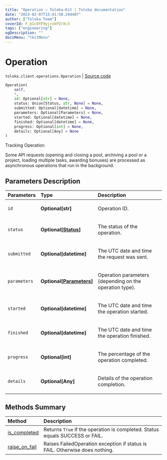 ```yaml
---
title: "Operation — Toloka-Kit | Toloka documentation"
date: "2023-02-07T15:41:50.294407"
author: ["Toloka Team"]
coverId: F_bIcOYF9yjrxkPZrXc3
tags: ["engineering"]
ogDescription: ""
docsMenu: "tkitMenu"
---
```


# Operation
`toloka.client.operations.Operation` | [Source code](https://github.com/Toloka/toloka-kit/blob/v1.1.3/src/client/operations.py#L51)

```python
Operation(
    self,
    *,
    id: Optional[str] = None,
    status: Union[Status, str, None] = None,
    submitted: Optional[datetime] = None,
    parameters: Optional[Parameters] = None,
    started: Optional[datetime] = None,
    finished: Optional[datetime] = None,
    progress: Optional[int] = None,
    details: Optional[Any] = None
)
```

Tracking Operation

Some API requests (opening and closing a pool, archiving a pool or a project, loading multiple tasks,
awarding bonuses) are processed as asynchronous operations that run in the background.

## Parameters Description

| Parameters | Type | Description |
| :----------| :----| :-----------|
`id`|**Optional\[str\]**|<p>Operation ID.</p>
`status`|**Optional\[[Status](/docs/toloka-kit/reference/toloka.client.operations.Operation.Status)\]**|<p>The status of the operation.</p>
`submitted`|**Optional\[datetime\]**|<p>The UTC date and time the request was sent.</p>
`parameters`|**Optional\[[Parameters](/docs/toloka-kit/reference/toloka.client.operations.Operation.Parameters)\]**|<p>Operation parameters (depending on the operation type).</p>
`started`|**Optional\[datetime\]**|<p>The UTC date and time the operation started.</p>
`finished`|**Optional\[datetime\]**|<p>The UTC date and time the operation finished.</p>
`progress`|**Optional\[int\]**|<p>The percentage of the operation completed.</p>
`details`|**Optional\[Any\]**|<p>Details of the operation completion.</p>
## Methods Summary

| Method | Description |
| :------| :-----------|
[is_completed](/docs/toloka-kit/reference/toloka.client.operations.Operation.is_completed)| Returns `True` if the operation is completed. Status equals SUCCESS or FAIL.
[raise_on_fail](/docs/toloka-kit/reference/toloka.client.operations.Operation.raise_on_fail)| Raises FailedOperation exception if status is FAIL. Otherwise does nothing.
